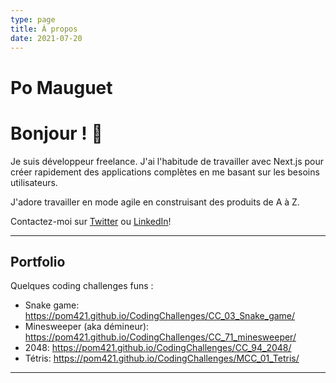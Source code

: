 ```yaml
---
type: page
title: À propos
date: 2021-07-20
---
```



# Po Mauguet

# Bonjour ! 👋

Je suis <RoughNotation type="highlight" show={true} color="#FECACA">développeur freelance</RoughNotation>. J'ai l'habitude de travailler avec Next.js pour créer rapidement des <RoughNotation type="highlight" animationDelay={1000} show={true} color="#A7F3D0">applications complètes</RoughNotation> en me basant sur les <RoughNotation type="highlight" show={true} color="#FDE68A">besoins utilisateurs</RoughNotation>.

J'adore travailler en mode <RoughNotation type="circle" show={true} color="tomato">agile</RoughNotation> en construisant des produits de A à Z.

Contactez-moi sur <a href="https://twitter.com/pom421">Twitter</a> ou <a href="https://www.linkedin.com/in/pierre-olivier-mauguet">LinkedIn</a>!

---

## Portfolio

Quelques coding challenges funs : 
- Snake game: https://pom421.github.io/CodingChallenges/CC_03_Snake_game/
- Minesweeper (aka démineur): https://pom421.github.io/CodingChallenges/CC_71_minesweeper/
- 2048: https://pom421.github.io/CodingChallenges/CC_94_2048/
- Tétris: https://pom421.github.io/CodingChallenges/MCC_01_Tetris/

---

<div>
  <SocialIcon url="https://twitter.com/pom421" style={{ height: 25, width: 25, marginRight: 10 }} bgColor="#e4e2ff" />
  <SocialIcon url="https://github.com/pom421" style={{ height: 25, width: 25, marginRight: 10 }} bgColor="#e4e2ff"  />
  <SocialIcon url="https://www.linkedin.com/in/pierre-olivier-mauguet/" style={{ height: 25, width: 25, marginRight: 10 }} bgColor="#e4e2ff"  />
</div>

